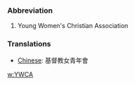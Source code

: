 ===Abbreviation===
#Young Women's Christian Association

===Translations===
* [[Chinese]]: 基督教女青年會

[[w:YWCA]]